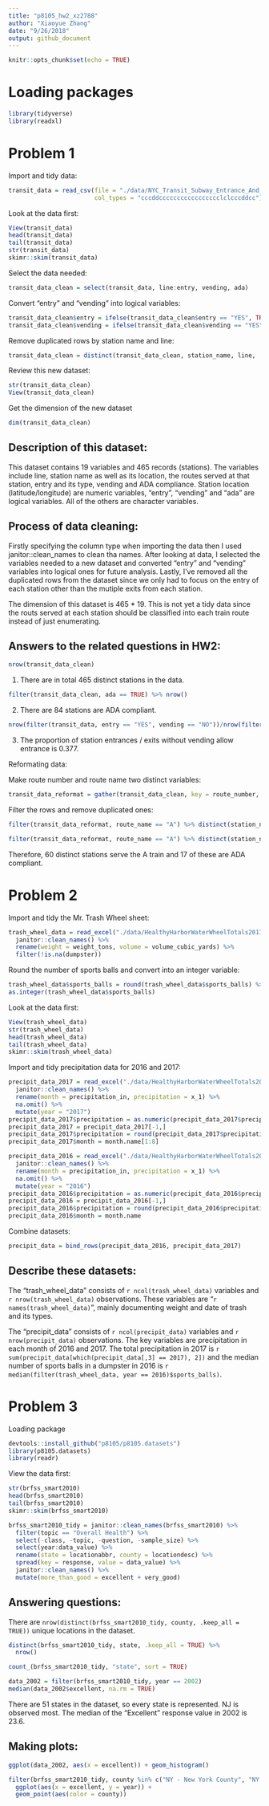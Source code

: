 ```yaml
---
title: "p8105_hw2_xz2788"
author: "Xiaoyue Zhang"
date: "9/26/2018"
output: github_document
---
```


```r
knitr::opts_chunk$set(echo = TRUE)
```

# Loading packages

```r
library(tidyverse)
library(readxl)
```

# Problem 1

Import and tidy data:

```r
transit_data = read_csv(file = "./data/NYC_Transit_Subway_Entrance_And_Exit_Data.csv",
                        col_types = "cccddccccccccccccccccclclcccddcc") %>% janitor::clean_names()
```

Look at the data first:

```r
View(transit_data)
head(transit_data)
tail(transit_data)
str(transit_data)
skimr::skim(transit_data)
```

Select the data needed:

```r
transit_data_clean = select(transit_data, line:entry, vending, ada)
```

Convert "entry" and "vending" into logical variables:

```r
transit_data_clean$entry = ifelse(transit_data_clean$entry == "YES", TRUE, FALSE)
transit_data_clean$vending = ifelse(transit_data_clean$vending == "YES", TRUE, FALSE)
```

Remove duplicated rows by station name and line:

```r
transit_data_clean = distinct(transit_data_clean, station_name, line, .keep_all = TRUE)
```

Review this new dataset:

```r
str(transit_data_clean)
View(transit_data_clean)
```

Get the dimension of the new dataset

```r
dim(transit_data_clean)
```

## Description of this dataset:

This dataset contains 19 variables and 465 records (stations). The variables include line, station name as well as its location, the routes served at that station, entry and its type, vending and ADA compliance. Station location (latitude/longitude) are numeric variables, "entry", "vending" and "ada" are logical variables. All of the others are character variables.

## Process of data cleaning:

Firstly specifying the column type when importing the data then I used janitor::clean_names to clean tha names. After looking at data, I selected the variables needed to a new dataset and converted "entry" and "vending" variables into logical ones for future analysis. Lastly, I've removed all the duplicated rows from the dataset since we only had to focus on the entry of each station other than the mutiple exits from each station.

The dimension of this dataset is 465 * 19. This is not yet a tidy data since the routs served at each station should be classified into each train route instead of just enumerating.

## Answers to the related questions in HW2:

```r
nrow(transit_data_clean)
```

1. There are in total 465 distinct stations in the data.

```r
filter(transit_data_clean, ada == TRUE) %>% nrow()
```

2. There are 84 stations are ADA compliant.

```r
nrow(filter(transit_data, entry == "YES", vending == "NO"))/nrow(filter(transit_data, vending == "NO"))
```

3. The proportion of station entrances / exits without vending allow entrance is 0.377.

Reformating data:

Make route number and route name two distinct variables:

```r
transit_data_reformat = gather(transit_data_clean, key = route_number, value = route_name, route1:route11)
```

Filter the rows and remove duplicated ones:

```r
filter(transit_data_reformat, route_name == "A") %>% distinct(station_name, line, .keep_all = TRUE) %>% nrow()
```

```r
filter(transit_data_reformat, route_name == "A") %>% distinct(station_name, line, .keep_all = TRUE) %>% filter(ada == TRUE) %>% nrow()
```

Therefore, 60 distinct stations serve the A train and 17 of these are ADA compliant.

# Problem 2

Import and tidy the Mr. Trash Wheel sheet:

```r
trash_wheel_data = read_excel("./data/HealthyHarborWaterWheelTotals2017-9-26.xlsx", range = "A2:N258", sheet = 1) %>%
  janitor::clean_names() %>% 
  rename(weight = weight_tons, volume = volume_cubic_yards) %>% 
  filter(!is.na(dumpster))
```

Round the number of sports balls and convert into an integer variable:

```r
trash_wheel_data$sports_balls = round(trash_wheel_data$sports_balls) %>% 
as.integer(trash_wheel_data$sports_balls)
```

Look at the data first:

```r
View(trash_wheel_data)
str(trash_wheel_data)
head(trash_wheel_data)
tail(trash_wheel_data)
skimr::skim(trash_wheel_data)
```

Import and tidy precipitation data for 2016 and 2017:

```r
precipit_data_2017 = read_excel("./data/HealthyHarborWaterWheelTotals2017-9-26.xlsx", sheet = 3) %>% 
  janitor::clean_names() %>% 
  rename(month = precipitation_in, precipitation = x_1) %>% 
  na.omit() %>% 
  mutate(year = "2017")
precipit_data_2017$precipitation = as.numeric(precipit_data_2017$precipitation)
precipit_data_2017 = precipit_data_2017[-1,]
precipit_data_2017$precipitation = round(precipit_data_2017$precipitation, digits = 2)
precipit_data_2017$month = month.name[1:8]
```

```r
precipit_data_2016 = read_excel("./data/HealthyHarborWaterWheelTotals2017-9-26.xlsx", sheet = 4) %>% 
  janitor::clean_names() %>% 
  rename(month = precipitation_in, precipitation = x_1) %>% 
  na.omit() %>% 
  mutate(year = "2016")
precipit_data_2016$precipitation = as.numeric(precipit_data_2016$precipitation)
precipit_data_2016 = precipit_data_2016[-1,]
precipit_data_2016$precipitation = round(precipit_data_2016$precipitation, digits = 2)
precipit_data_2016$month = month.name  
```

Combine datasets:

```r
precipit_data = bind_rows(precipit_data_2016, precipit_data_2017)
```

## Describe these datasets:

The "trash_wheel_data" consists of `r ncol(trash_wheel_data)` variables and `r nrow(trash_wheel_data)` observations. These variables are "`r names(trash_wheel_data)`", mainly documenting weight and date of trash and its types.

The "precipit_data" consists of `r ncol(precipit_data)` variables and `r nrow(precipit_data)` observations. The key variables are precipitation in each month of 2016 and 2017. The total precipitation in 2017 is `r sum(precipit_data[which(precipit_data[,3] == 2017), 2])` and the median number of sports balls in a dumpster in 2016 is `r median(filter(trash_wheel_data, year == 2016)$sports_balls)`.

# Problem 3

Loading package

```r
devtools::install_github("p8105/p8105.datasets")
library(p8105.datasets)
library(readr)
```

View the data first:

```r
str(brfss_smart2010)
head(brfss_smart2010)
tail(brfss_smart2010)
skimr::skim(brfss_smart2010)
```


```r
brfss_smart2010_tidy = janitor::clean_names(brfss_smart2010) %>% 
  filter(topic == "Overall Health") %>% 
  select(-class, -topic, -question, -sample_size) %>% 
  select(year:data_value) %>% 
  rename(state = locationabbr, county = locationdesc) %>% 
  spread(key = response, value = data_value) %>% 
  janitor::clean_names() %>% 
  mutate(more_than_good = excellent + very_good)
```

## Answering questions:

There are `nrow(distinct(brfss_smart2010_tidy, county, .keep_all = TRUE))` unique locations in the dataset.

```r
distinct(brfss_smart2010_tidy, state, .keep_all = TRUE) %>% 
  nrow()
```

```r
count_(brfss_smart2010_tidy, "state", sort = TRUE)
```

```r
data_2002 = filter(brfss_smart2010_tidy, year == 2002)
median(data_2002$excellent, na.rm = TRUE)
```

There are 51 states in the dataset, so every state is represented. NJ is observed most.
The median of the “Excellent” response value in 2002 is 23.6.

## Making plots:

```r
ggplot(data_2002, aes(x = excellent)) + geom_histogram()
```

```r
filter(brfss_smart2010_tidy, county %in% c("NY - New York County", "NY - Queens County")) %>% 
  ggplot(aes(x = excellent, y = year)) +
  geom_point(aes(color = county))
```

